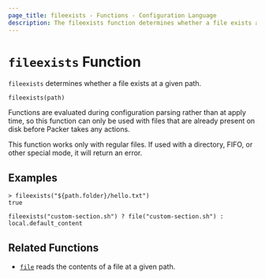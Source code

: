 ```yaml
---
page_title: fileexists - Functions - Configuration Language
description: The fileexists function determines whether a file exists at a given path.
---
```


# `fileexists` Function

`fileexists` determines whether a file exists at a given path.

```hcl
fileexists(path)
```

Functions are evaluated during configuration parsing rather than at apply time,
so this function can only be used with files that are already present on disk
before Packer takes any actions.

This function works only with regular files. If used with a directory, FIFO,
or other special mode, it will return an error.

## Examples

```shell-session
> fileexists("${path.folder}/hello.txt")
true
```

```hcl
fileexists("custom-section.sh") ? file("custom-section.sh") : local.default_content
```

## Related Functions

- [`file`](/docs/templates/hcl_templates/functions/file/file) reads the contents
  of a file at a given path.
